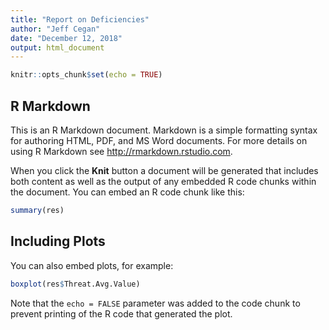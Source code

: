 ```yaml
---
title: "Report on Deficiencies"
author: "Jeff Cegan"
date: "December 12, 2018"
output: html_document
---
```


```r
knitr::opts_chunk$set(echo = TRUE)
```

## R Markdown

This is an R Markdown document. Markdown is a simple formatting syntax for authoring HTML, PDF, and MS Word documents. For more details on using R Markdown see <http://rmarkdown.rstudio.com>.

When you click the **Knit** button a document will be generated that includes both content as well as the output of any embedded R code chunks within the document. You can embed an R code chunk like this:

```r
summary(res)
```

## Including Plots

You can also embed plots, for example:

```r
boxplot(res$Threat.Avg.Value)
```

Note that the `echo = FALSE` parameter was added to the code chunk to prevent printing of the R code that generated the plot.
